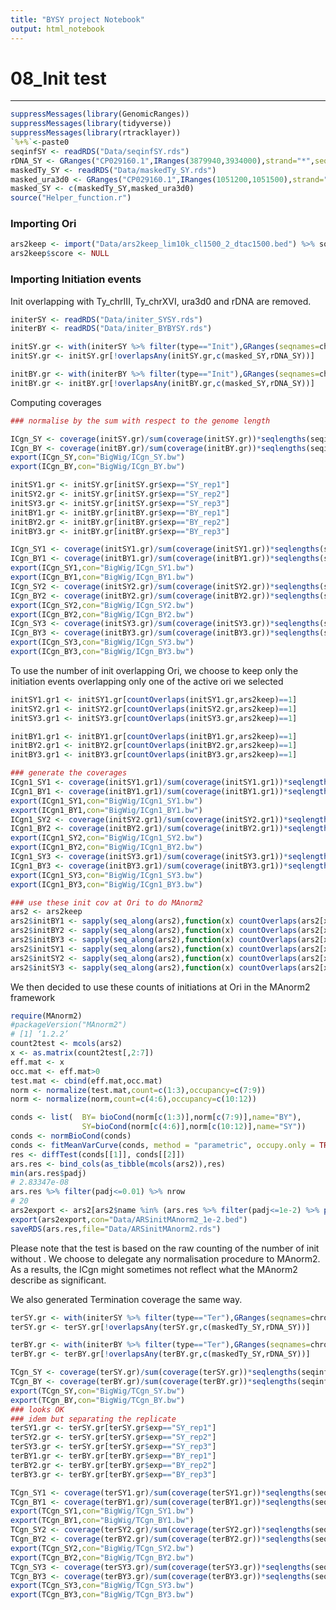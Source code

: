 ```yaml
---
title: "BYSY project Notebook"
output: html_notebook
---  
```

# 08_Init test  

***  

```r
suppressMessages(library(GenomicRanges))
suppressMessages(library(tidyverse))
suppressMessages(library(rtracklayer))
`%+%`<-paste0
seqinfSY <- readRDS("Data/seqinfSY.rds")
rDNA_SY <- GRanges("CP029160.1",IRanges(3879940,3934000),strand="*",seqinfo=seqinfSY)
maskedTy_SY <- readRDS("Data/maskedTy_SY.rds")
masked_ura3d0 <- GRanges("CP029160.1",IRanges(1051200,1051500),strand="*",seqinfo=seqinfSY,type="ura3d0")
masked_SY <- c(maskedTy_SY,masked_ura3d0) 
source("Helper_function.r")
```

### Importing Ori

```r
ars2keep <- import("Data/ars2keep_lim10k_cl1500_2_dtac1500.bed") %>% sort
ars2keep$score <- NULL
```

### Importing Initiation events

Init overlapping with Ty_chrIII, Ty_chrXVI, ura3d0 and rDNA are removed.  

```r
initerSY <- readRDS("Data/initer_SYSY.rds")
initerBY <- readRDS("Data/initer_BYBYSY.rds")

initSY.gr <- with(initerSY %>% filter(type=="Init"),GRanges(seqnames=chrom,ranges=IRanges(start=pmin(x0,x1),end=pmax(x0,x1)),strand="*",seqinfo=seqinfSY,exp=exp))
initSY.gr <- initSY.gr[!overlapsAny(initSY.gr,c(masked_SY,rDNA_SY))]

initBY.gr <- with(initerBY %>% filter(type=="Init"),GRanges(seqnames=chromSY,ranges=IRanges(start=pmin(x0nSY,x1nSY),end=pmax(x0nSY,x1nSY)),strand="*",seqinfo=seqinfSY,exp=exp))
initBY.gr <- initBY.gr[!overlapsAny(initBY.gr,c(masked_SY,rDNA_SY))]
```

Computing coverages
```r
### normalise by the sum with respect to the genome length

ICgn_SY <- coverage(initSY.gr)/sum(coverage(initSY.gr))*seqlengths(seqinfSY)
ICgn_BY <- coverage(initBY.gr)/sum(coverage(initBY.gr))*seqlengths(seqinfSY)
export(ICgn_SY,con="BigWig/ICgn_SY.bw")
export(ICgn_BY,con="BigWig/ICgn_BY.bw")

initSY1.gr <- initSY.gr[initSY.gr$exp=="SY_rep1"]
initSY2.gr <- initSY.gr[initSY.gr$exp=="SY_rep2"]
initSY3.gr <- initSY.gr[initSY.gr$exp=="SY_rep3"]
initBY1.gr <- initBY.gr[initBY.gr$exp=="BY_rep1"]
initBY2.gr <- initBY.gr[initBY.gr$exp=="BY_rep2"]
initBY3.gr <- initBY.gr[initBY.gr$exp=="BY_rep3"]

ICgn_SY1 <- coverage(initSY1.gr)/sum(coverage(initSY1.gr))*seqlengths(seqinfSY)
ICgn_BY1 <- coverage(initBY1.gr)/sum(coverage(initBY1.gr))*seqlengths(seqinfSY)
export(ICgn_SY1,con="BigWig/ICgn_SY1.bw")
export(ICgn_BY1,con="BigWig/ICgn_BY1.bw")
ICgn_SY2 <- coverage(initSY2.gr)/sum(coverage(initSY2.gr))*seqlengths(seqinfSY)
ICgn_BY2 <- coverage(initBY2.gr)/sum(coverage(initBY2.gr))*seqlengths(seqinfSY)
export(ICgn_SY2,con="BigWig/ICgn_SY2.bw")
export(ICgn_BY2,con="BigWig/ICgn_BY2.bw")
ICgn_SY3 <- coverage(initSY3.gr)/sum(coverage(initSY3.gr))*seqlengths(seqinfSY)
ICgn_BY3 <- coverage(initBY3.gr)/sum(coverage(initBY3.gr))*seqlengths(seqinfSY)
export(ICgn_SY3,con="BigWig/ICgn_SY3.bw")
export(ICgn_BY3,con="BigWig/ICgn_BY3.bw")
```

To use the number of init overlapping Ori, we choose to keep only the initiation events overlapping only one of the active ori we selected

```r
initSY1.gr1 <- initSY1.gr[countOverlaps(initSY1.gr,ars2keep)==1]
initSY2.gr1 <- initSY2.gr[countOverlaps(initSY2.gr,ars2keep)==1]
initSY3.gr1 <- initSY3.gr[countOverlaps(initSY3.gr,ars2keep)==1]

initBY1.gr1 <- initBY1.gr[countOverlaps(initBY1.gr,ars2keep)==1]
initBY2.gr1 <- initBY2.gr[countOverlaps(initBY2.gr,ars2keep)==1]
initBY3.gr1 <- initBY3.gr[countOverlaps(initBY3.gr,ars2keep)==1]

### generate the coverages
ICgn1_SY1 <- coverage(initSY1.gr1)/sum(coverage(initSY1.gr1))*seqlengths(seqinfSY)
ICgn1_BY1 <- coverage(initBY1.gr1)/sum(coverage(initBY1.gr1))*seqlengths(seqinfSY)
export(ICgn1_SY1,con="BigWig/ICgn1_SY1.bw")
export(ICgn1_BY1,con="BigWig/ICgn1_BY1.bw")
ICgn1_SY2 <- coverage(initSY2.gr1)/sum(coverage(initSY2.gr1))*seqlengths(seqinfSY)
ICgn1_BY2 <- coverage(initBY2.gr1)/sum(coverage(initBY2.gr1))*seqlengths(seqinfSY)
export(ICgn1_SY2,con="BigWig/ICgn1_SY2.bw")
export(ICgn1_BY2,con="BigWig/ICgn1_BY2.bw")
ICgn1_SY3 <- coverage(initSY3.gr1)/sum(coverage(initSY3.gr1))*seqlengths(seqinfSY)
ICgn1_BY3 <- coverage(initBY3.gr1)/sum(coverage(initBY3.gr1))*seqlengths(seqinfSY)
export(ICgn1_SY3,con="BigWig/ICgn1_SY3.bw")
export(ICgn1_BY3,con="BigWig/ICgn1_BY3.bw")

### use these init cov at Ori to do MAnorm2
ars2 <- ars2keep
ars2$initBY1 <- sapply(seq_along(ars2),function(x) countOverlaps(ars2[x],initBY1.gr1))
ars2$initBY2 <- sapply(seq_along(ars2),function(x) countOverlaps(ars2[x],initBY2.gr1))
ars2$initBY3 <- sapply(seq_along(ars2),function(x) countOverlaps(ars2[x],initBY3.gr1))
ars2$initSY1 <- sapply(seq_along(ars2),function(x) countOverlaps(ars2[x],initSY1.gr1))
ars2$initSY2 <- sapply(seq_along(ars2),function(x) countOverlaps(ars2[x],initSY2.gr1))
ars2$initSY3 <- sapply(seq_along(ars2),function(x) countOverlaps(ars2[x],initSY3.gr1))
```

We then decided to use these counts of initiations at Ori in the MAnorm2 framework

```r
require(MAnorm2)
#packageVersion("MAnorm2")
# [1] ‘1.2.2’
count2test <- mcols(ars2)
x <- as.matrix(count2test[,2:7])
eff.mat <- x
occ.mat <- eff.mat>0
test.mat <- cbind(eff.mat,occ.mat)
norm <- normalize(test.mat,count=c(1:3),occupancy=c(7:9))
norm <- normalize(norm,count=c(4:6),occupancy=c(10:12))

conds <- list(	BY= bioCond(norm[c(1:3)],norm[c(7:9)],name="BY"),
				SY=bioCond(norm[c(4:6)],norm[c(10:12)],name="SY"))
conds <- normBioCond(conds)
conds <- fitMeanVarCurve(conds, method = "parametric", occupy.only = TRUE,init.coef = c(0.1, 10))
res <- diffTest(conds[[1]], conds[[2]])
ars.res <- bind_cols(as_tibble(mcols(ars2)),res)
min(ars.res$padj)
# 2.83347e-08
ars.res %>% filter(padj<=0.01) %>% nrow
# 20 
ars2export <- ars2[ars2$name %in% (ars.res %>% filter(padj<=1e-2) %>% pull(name))]
export(ars2export,con="Data/ARSinitMAnorm2_1e-2.bed")
saveRDS(ars.res,file="Data/ARSinitMAnorm2.rds")
```
Please note that the test is based on the raw counting of the number of init without . We choose to delegate any normalisation procedure to MAnorm2. As a results, the ICgn might sometimes not reflect what the MAnorm2 describe as significant.  

We also generated Termination coverage the same way.  

```r
terSY.gr <- with(initerSY %>% filter(type=="Ter"),GRanges(seqnames=chrom,ranges=IRanges(start=pmin(x0,x1),end=pmax(x0,x1)),strand="*",seqinfo=seqinfSY,exp=exp))
terSY.gr <- terSY.gr[!overlapsAny(terSY.gr,c(maskedTy_SY,rDNA_SY))]

terBY.gr <- with(initerBY %>% filter(type=="Ter"),GRanges(seqnames=chromSY,ranges=IRanges(start=pmin(x0nSY,x1nSY),end=pmax(x0nSY,x1nSY)),strand="*",seqinfo=seqinfSY,exp=exp))
terBY.gr <- terBY.gr[!overlapsAny(terBY.gr,c(maskedTy_SY,rDNA_SY))]

TCgn_SY <- coverage(terSY.gr)/sum(coverage(terSY.gr))*seqlengths(seqinfSY)
TCgn_BY <- coverage(terBY.gr)/sum(coverage(terBY.gr))*seqlengths(seqinfSY)
export(TCgn_SY,con="BigWig/TCgn_SY.bw")
export(TCgn_BY,con="BigWig/TCgn_BY.bw")
### looks OK
### idem but separating the replicate
terSY1.gr <- terSY.gr[terSY.gr$exp=="SY_rep1"]
terSY2.gr <- terSY.gr[terSY.gr$exp=="SY_rep2"]
terSY3.gr <- terSY.gr[terSY.gr$exp=="SY_rep3"]
terBY1.gr <- terBY.gr[terBY.gr$exp=="BY_rep1"]
terBY2.gr <- terBY.gr[terBY.gr$exp=="BY_rep2"]
terBY3.gr <- terBY.gr[terBY.gr$exp=="BY_rep3"]

TCgn_SY1 <- coverage(terSY1.gr)/sum(coverage(terSY1.gr))*seqlengths(seqinfSY)
TCgn_BY1 <- coverage(terBY1.gr)/sum(coverage(terBY1.gr))*seqlengths(seqinfSY)
export(TCgn_SY1,con="BigWig/TCgn_SY1.bw")
export(TCgn_BY1,con="BigWig/TCgn_BY1.bw")
TCgn_SY2 <- coverage(terSY2.gr)/sum(coverage(terSY2.gr))*seqlengths(seqinfSY)
TCgn_BY2 <- coverage(terBY2.gr)/sum(coverage(terBY2.gr))*seqlengths(seqinfSY)
export(TCgn_SY2,con="BigWig/TCgn_SY2.bw")
export(TCgn_BY2,con="BigWig/TCgn_BY2.bw")
TCgn_SY3 <- coverage(terSY3.gr)/sum(coverage(terSY3.gr))*seqlengths(seqinfSY)
TCgn_BY3 <- coverage(terBY3.gr)/sum(coverage(terBY3.gr))*seqlengths(seqinfSY)
export(TCgn_SY3,con="BigWig/TCgn_SY3.bw")
export(TCgn_BY3,con="BigWig/TCgn_BY3.bw")
```

